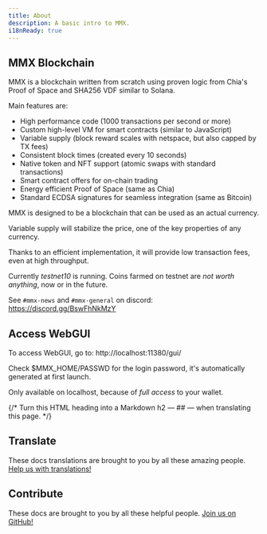 ```yaml
---
title: About
description: A basic intro to MMX.
i18nReady: true
---
```


<h2>MMX Blockchain</h2>

MMX is a blockchain written from scratch using proven logic from Chia's Proof of Space and SHA256 VDF similar to Solana.

Main features are:
- High performance code (1000 transactions per second or more)
- Custom high-level VM for smart contracts (similar to JavaScript)
- Variable supply (block reward scales with netspace, but also capped by TX fees)
- Consistent block times (created every 10 seconds)
- Native token and NFT support (atomic swaps with standard transactions)
- Smart contract offers for on-chain trading
- Energy efficient Proof of Space (same as Chia)
- Standard ECDSA signatures for seamless integration (same as Bitcoin)

MMX is designed to be a blockchain that can be used as an actual currency.

Variable supply will stabilize the price, one of the key properties of any currency.

Thanks to an efficient implementation, it will provide low transaction fees, even at high throughput.

Currently _testnet10_ is running. Coins farmed on testnet are _not worth anything_, now or in the future.

See `#mmx-news` and `#mmx-general` on discord: https://discord.gg/BswFhNkMzY


## Access WebGUI

To access WebGUI, go to: http://localhost:11380/gui/

Check $MMX_HOME/PASSWD for the login password, it's automatically generated at first launch.

Only available on localhost, because of _full access_ to your wallet.


<TranslatorList githubRepo="scrutinously/mmx-docs">
{/* Turn this HTML heading into a Markdown h2 — ## — when translating this page. */}
<h2>Translate</h2>

These docs translations are brought to you by all these amazing people. [Help us with translations!](https://github.com/scrutinously/mmx-docs/blob/main/contributor-guides/translating-astro-docs.md)
</TranslatorList>

## Contribute

These docs are brought to you by all these helpful people. [Join us on GitHub!](https://github.com/scrutinously/mmx-docs)

<ContributorList githubRepo="scrutinously/mmx-docs" />
